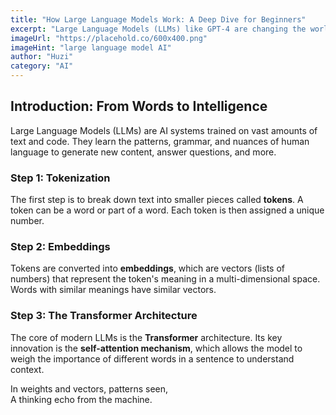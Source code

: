 ```yaml
---
title: "How Large Language Models Work: A Deep Dive for Beginners"
excerpt: "Large Language Models (LLMs) like GPT-4 are changing the world, but how do they actually work? This guide breaks down the complex technology behind LLMs into simple, understandable concepts, from tokens and embeddings to the magic of the Transformer architecture."
imageUrl: "https://placehold.co/600x400.png"
imageHint: "large language model AI"
author: "Huzi"
category: "AI"
---
```


## Introduction: From Words to Intelligence
<p>Large Language Models (LLMs) are AI systems trained on vast amounts of text and code. They learn the patterns, grammar, and nuances of human language to generate new content, answer questions, and more.</p>

### Step 1: Tokenization
<p>The first step is to break down text into smaller pieces called <strong>tokens</strong>. A token can be a word or part of a word. Each token is then assigned a unique number.</p>
      
### Step 2: Embeddings
<p>Tokens are converted into <strong>embeddings</strong>, which are vectors (lists of numbers) that represent the token's meaning in a multi-dimensional space. Words with similar meanings have similar vectors.</p>

### Step 3: The Transformer Architecture
<p>The core of modern LLMs is the <strong>Transformer</strong> architecture. Its key innovation is the <strong>self-attention mechanism</strong>, which allows the model to weigh the importance of different words in a sentence to understand context.</p>
      
<div className="italic text-center text-muted-foreground pt-4 border-t mt-8">
  In weights and vectors, patterns seen,<br/>
  A thinking echo from the machine.
</div>
